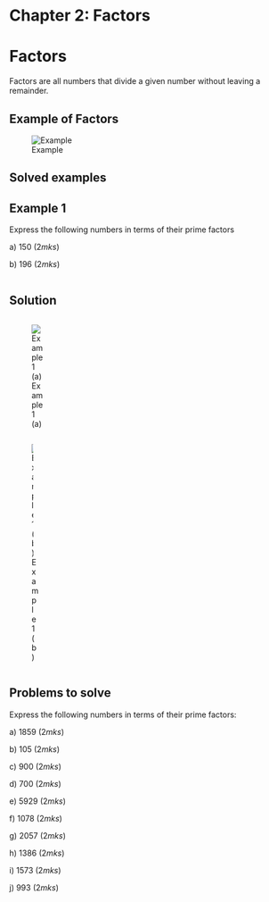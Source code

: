 # Chapter 2: Factors

# Factors {.unnumbered}

Factors are all numbers that divide a given number without leaving a remainder.

::: {.callout-note collapse="false"}
# Example of Factors

![Example](images/Factor_Table.png)
:::

## Solved examples

::: {.callout-note collapse="false"}
# Example 1

Express the following numbers in terms of their prime factors

a\) 150 $(2mks)$

b\) 196 $(2mks)$
:::

::: columns
::: {.callout-caution collapse="true"}
# Solution

::: {.column width="55%"}
![Example 1 (a)](images/Factor_Ex1_a.png)
:::

::: {.column width="45%"}
![Example 1 (b)](images/Factor_Ex1_b.png)
:::
:::
:::

::: {.callout-note collapse="\"false"}
## Problems to solve

Express the following numbers in terms of their prime factors:

a\) 1859 \hspace{11.2cm} $(2mks)$

b\) 105 \hspace{11.4cm} $(2mks)$

c\) 900 \hspace{11.4cm} $(2mks)$

d\) 700 \hspace{11.4cm} $(2mks)$

e\) 5929 \hspace{11.4cm} $(2mks)$

f\) 1078 \hspace{11.4cm} $(2mks)$

g\) 2057 \hspace{11.4cm} $(2mks)$

h\) 1386 \hspace{11.4cm} $(2mks)$

i\) 1573 \hspace{11.4cm} $(2mks)$

j\) 993 \hspace{11.4cm} $(2mks)$
:::
